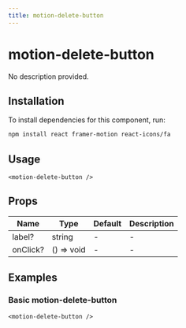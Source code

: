 ```yaml
---
title: motion-delete-button
---
```


# motion-delete-button

No description provided.

## Installation
To install dependencies for this component, run:
```bash
npm install react framer-motion react-icons/fa
```

## Usage
```tsx
<motion-delete-button />
```

## Props
| Name      | Type     | Default | Description                 |
|-----------|----------|---------|-----------------------------|
| label? | string | - | - |
| onClick? | () => void | - | - |

## Examples

### Basic motion-delete-button
```tsx
<motion-delete-button />
```

